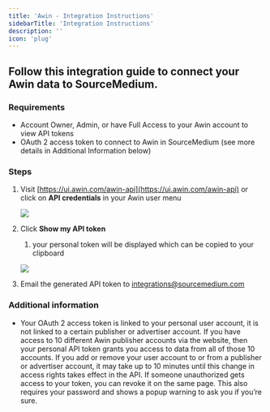 ```yaml
---
title: 'Awin - Integration Instructions'
sidebarTitle: 'Integration Instructions'
description: ''
icon: 'plug'
---
```


## Follow this integration guide to connect your Awin data to SourceMedium.

### Requirements

- Account Owner, Admin, or have Full Access to your Awin account to view API tokens
- OAuth 2 access token to connect to Awin in SourceMedium (see more details in Additional Information below)

### Steps

1. Visit [https://ui.awin.com/awin-api](https://ui.awin.com/awin-api) or click on **API credentials** in your Awin user menu
    
    ![](/images/article-imgs/awin-integration/Untitled.png)
    
2. Click **Show my API token**
    1. your personal token will be displayed which can be copied to your clipboard 
    
    ![](/images/article-imgs/awin-integration/Untitled1.png)
    
3. Email the generated API token to integrations@sourcemedium.com

### Additional information

- Your OAuth 2 access token is linked to your personal user account, it is not linked to a certain publisher or advertiser account. If you have access to 10 different Awin publisher accounts via the website, then your personal API token grants you access to data from all of those 10 accounts. If you add or remove your user account to or from a publisher or advertiser account, it may take up to 10 minutes until this change in access rights takes effect in the API. If someone unauthorized gets access to your token, you can revoke it on the same page. This also requires your password and shows a popup warning to ask you if you’re sure.